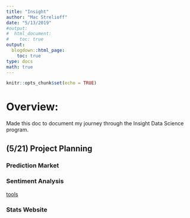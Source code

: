 ```yaml
---
title: "Insight"
author: "Mac Strelioff"
date: "5/13/2019"
#output: 
#  html_document:
#    toc: true
output:
  blogdown::html_page:
    toc: true
type: docs
math: true
---
```


```r
knitr::opts_chunk$set(echo = TRUE)
```


# Overview: 

Made this doc to document my journey through the Insight Data Science program. 


## (5/21) Project Planning


### Prediction Market


### Sentiment Analysis

[tools](https://medium.com/@datamonsters/sentiment-analysis-tools-overview-part-1-positive-and-negative-words-databases-ae35431a470c)

### Stats Website















